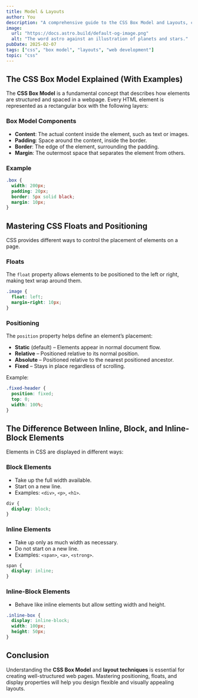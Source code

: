 ```yaml
---
title: Model & Layouts  
author: You  
description: "A comprehensive guide to the CSS Box Model and Layouts, covering box properties, positioning techniques, and display types."  
image:  
  url: "https://docs.astro.build/default-og-image.png"  
  alt: "The word astro against an illustration of planets and stars."  
pubDate: 2025-02-07  
tags: ["css", "box model", "layouts", "web development"]  
topic: "css"
---
```


## The CSS Box Model Explained (With Examples)  
The **CSS Box Model** is a fundamental concept that describes how elements are structured and spaced in a webpage. Every HTML element is represented as a rectangular box with the following layers:

### Box Model Components  
- **Content**: The actual content inside the element, such as text or images.
- **Padding**: Space around the content, inside the border.
- **Border**: The edge of the element, surrounding the padding.
- **Margin**: The outermost space that separates the element from others.

### Example  
```css
.box {
  width: 200px;
  padding: 20px;
  border: 5px solid black;
  margin: 10px;
}
```

## Mastering CSS Floats and Positioning  
CSS provides different ways to control the placement of elements on a page.

### Floats  
The `float` property allows elements to be positioned to the left or right, making text wrap around them.
```css
.image {
  float: left;
  margin-right: 10px;
}
```

### Positioning  
The `position` property helps define an element’s placement:
- **Static** (default) – Elements appear in normal document flow.
- **Relative** – Positioned relative to its normal position.
- **Absolute** – Positioned relative to the nearest positioned ancestor.
- **Fixed** – Stays in place regardless of scrolling.

Example:
```css
.fixed-header {
  position: fixed;
  top: 0;
  width: 100%;
}
```

## The Difference Between Inline, Block, and Inline-Block Elements  
Elements in CSS are displayed in different ways:

### Block Elements  
- Take up the full width available.
- Start on a new line.
- Examples: `<div>`, `<p>`, `<h1>`.
```css
div {
  display: block;
}
```

### Inline Elements  
- Take up only as much width as necessary.
- Do not start on a new line.
- Examples: `<span>`, `<a>`, `<strong>`.
```css
span {
  display: inline;
}
```

### Inline-Block Elements  
- Behave like inline elements but allow setting width and height.
```css
.inline-box {
  display: inline-block;
  width: 100px;
  height: 50px;
}
```

## Conclusion  
Understanding the **CSS Box Model** and **layout techniques** is essential for creating well-structured web pages. Mastering positioning, floats, and display properties will help you design flexible and visually appealing layouts.

